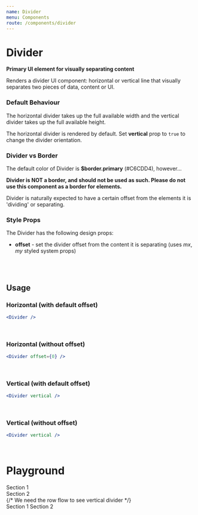 ```yaml
---
name: Divider
menu: Components
route: /components/divider
---
```



# Divider

**Primary UI element for visually separating content**

Renders a divider UI component: horizontal or vertical line that visually separates two pieces of data, content or UI.
<br/>

### Default Behaviour
The horizontal divider takes up the full available width and the vertical divider takes up the full available height.

The horizontal divider is rendered by default. Set **vertical** prop to `true` to change the divider orientation.
<br/>

### Divider vs Border
The default color of Divider is **$border.primary** (#C6CDD4), however...

**Divider is NOT a border, and should not be used as such. Please do not use this component as a border for elements.**

Divider is naturally expected to have a certain offset from the elements it is 'dividing' or separating.
<br/>

### Style Props
The Divider has the following design props:
- **offset** - set the divider offset from the content it is separating (uses _mx_, _my_ styled system props)
<br/>
<br/>

## Usage 

### Horizontal (with default offset)

<ItemWrapper>
    <WrappedHorizontalDivider offset='1rem' />
</ItemWrapper>

```jsx
<Divider />
```
<br/>

### Horizontal (without offset)

<ItemWrapper>
    <WrappedHorizontalDivider offset={0} />
</ItemWrapper>

```jsx
<Divider offset={0} />
```
<br/>

### Vertical (with default offset)

<ItemWrapper>
    <WrappedVerticalDivider offset='1rem' />
</ItemWrapper>

```jsx
<Divider vertical />
```
<br/>

### Vertical (without offset)

<ItemWrapper>
    <WrappedVerticalDivider offset={0} />
</ItemWrapper>

```jsx
<Divider vertical />
```
<br/>

# Playground

<Playground>
    <section>Section 1</section>
        <Divider />
    <section>Section 2</section>
</Playground>

<Playground>
    {/* We need the row flow to see vertical divider */}
    <div style={{ display: 'flex' }}>
        <SectionPlaceholder>Section 1</SectionPlaceholder>
        <Divider vertical />
        <SectionPlaceholder>Section 2</SectionPlaceholder>
    </div>
</Playground>

